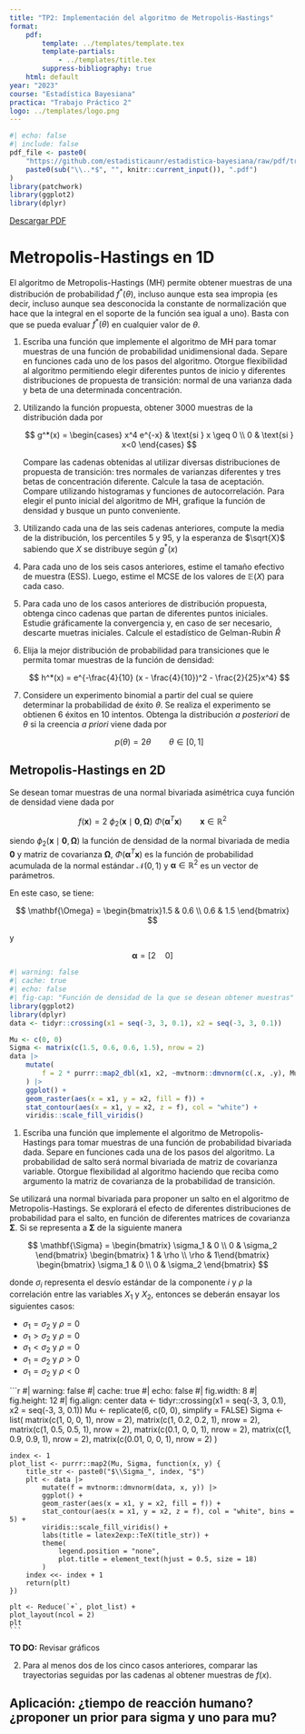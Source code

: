 ```yaml
---
title: "TP2: Implementación del algoritmo de Metropolis-Hastings"
format:
    pdf:
        template: ../templates/template.tex
        template-partials:
            - ../templates/title.tex
        suppress-bibliography: true
    html: default
year: "2023"
course: "Estadística Bayesiana"
practica: "Trabajo Práctico 2"
logo: ../templates/logo.png
---
```


```r
#| echo: false
#| include: false
pdf_file <- paste0(
    "https://github.com/estadisticaunr/estadistica-bayesiana/raw/pdf/trabajos_practicos/",
    paste0(sub("\\..*$", "", knitr::current_input()), ".pdf")
)
library(patchwork)
library(ggplot2)
library(dplyr)
```

::: {.content-visible when-format="html"}
[Descargar PDF](`r pdf_file`)
:::

# Metropolis-Hastings en 1D

El algoritmo de Metropolis-Hastings (MH) permite obtener muestras de una distribución de 
probabilidad $f^*(\theta)$, incluso aunque esta sea impropia (es decir, incluso aunque sea
desconocida la constante de normalización que hace que la integral en el soporte de la 
función sea igual a uno). Basta con que se pueda evaluar $f^*(\theta)$ en cualquier valor
de $\theta$.

1.  Escriba una función que implemente el algoritmo de MH para tomar 
muestras de una función de probabilidad unidimensional dada. Separe en funciones cada uno 
de los pasos del algoritmo. Otorgue flexibilidad al algoritmo permitiendo elegir 
diferentes puntos de inicio y diferentes distribuciones de propuesta de transición: normal de una varianza dada y beta 
de una determinada concentración.

2.  Utilizando la función propuesta, obtener 3000 muestras de la distribución dada por

    $$
    g^*(x) = 
    \begin{cases}
        x^4 e^{-x} & \text{si } x \geq 0 \\
        0 & \text{si } x<0
    \end{cases}
    $$

    Compare las cadenas obtenidas al utilizar diversas distribuciones de propuesta de 
    transición: tres normales de varianzas diferentes y tres betas de concentración 
    diferente. Calcule la tasa de aceptación. Compare utilizando histogramas y funciones de autocorrelación. 
    Para elegir el punto inicial del algoritmo de MH, grafique la función de densidad y busque un punto conveniente.

3.  Utilizando cada una de las seis cadenas anteriores, compute la media de la 
    distribución, los percentiles 5 y 95, y la esperanza de $\sqrt{X}$ sabiendo que $X$ 
    se distribuye según $g^*(x)$

4.  Para cada uno de los seis casos anteriores, estime el tamaño efectivo de muestra (ESS). Luego, estime el MCSE de los valores de $\mathbb{E}(X)$ para cada caso.

5.  Para cada uno de los casos anteriores de distribución propuesta, obtenga cinco cadenas que partan de diferentes puntos iniciales. Estudie gráficamente la convergencia y, en caso de ser necesario, descarte muetras iniciales. Calcule el estadístico de Gelman-Rubin $\hat{R}$

    <!--# https://bookdown.org/rdpeng/advstatcomp/monitoring-convergence.html -->

6.  Elija la mejor distribución de probabilidad para transiciones que le permita tomar 
    muestras de la función de densidad:

    $$
    h^*(x) = e^{-\frac{4}{10} (x - \frac{4}{10})^2 - \frac{2}{25}x^4}
    $$

7.  Considere un experimento binomial a partir del cual se quiere determinar la 
    probabilidad de éxito $\theta$. Se realiza el experimento se obtienen 6 éxitos en 
    10 intentos. Obtenga la distribución *a posteriori* de $\theta$ si la creencia 
    *a priori* viene dada por

    $$
    p(\theta) = 2 \theta \qquad \theta \in [0,1]
    $$

## Metropolis-Hastings en 2D

Se desean tomar muestras de una normal bivariada asimétrica cuya función de densidad viene
dada por

$$
f(\mathbf{x}) = 
    2\ \phi_2(\mathbf{x} \mid \mathbf{0}, \pmb{\Omega}) 
    \ \Phi(\pmb{\alpha}^T\mathbf{x}) 
    \qquad \mathbf{x} \in \mathbb{R}^2
$$

siendo $\phi_2(\mathbf{x}\mid\mathbf{0},\mathbf{\Omega})$ la función de densidad de la 
normal bivariada de media $\mathbf{0}$ y matriz de covarianza 
$\mathbf{\Omega}$, $\Phi(\pmb{\alpha}^T\mathbf{x})$ es la función de probabilidad 
acumulada de la normal estándar $\mathcal{N}(0,1)$ y $\pmb{\alpha} \in \mathbb{R}^2$ es un
vector de parámetros.

<!--# http://gregorygundersen.com/blog/2020/12/29/multivariate-skew-normal/ -->

En este caso, se tiene:

$$
\mathbf{\Omega} = \begin{bmatrix}1.5 & 0.6 \\ 0.6 & 1.5 \end{bmatrix}
$$

y

$$
\pmb{\alpha} = [2 \quad 0]
$$

```r
#| warning: false
#| cache: true
#| echo: false
#| fig-cap: "Función de densidad de la que se desean obtener muestras"
library(ggplot2)
library(dplyr)
data <- tidyr::crossing(x1 = seq(-3, 3, 0.1), x2 = seq(-3, 3, 0.1))

Mu <- c(0, 0)
Sigma <- matrix(c(1.5, 0.6, 0.6, 1.5), nrow = 2)
data |>
    mutate(
        f = 2 * purrr::map2_dbl(x1, x2, ~mvtnorm::dmvnorm(c(.x, .y), Mu, Sigma)) * pnorm(x1 * 2 + x2 * 0)
    ) |>
    ggplot() + 
    geom_raster(aes(x = x1, y = x2, fill = f)) +
    stat_contour(aes(x = x1, y = x2, z = f), col = "white") +
    viridis::scale_fill_viridis()
```

1.  Escriba una función que implemente el algoritmo de Metropolis-Hastings para tomar 
    muestras de una función de probabilidad bivariada dada. Separe en funciones cada una 
    de los pasos del algoritmo. La probabilidad de salto será normal bivariada de matriz 
    de covarianza variable. Otorgue flexibilidad al algoritmo haciendo que reciba como 
    argumento la matriz de covarianza de la probabilidad de transición.

Se utilizará una normal bivariada para proponer un salto en el algoritmo de 
Metropolis-Hastings. Se explorará el efecto de diferentes distribuciones de probabilidad 
para el salto, en función de diferentes matrices de covarianza $\mathbf{\Sigma}$. 
Si se representa a $\mathbf{\Sigma}$ de la siguiente manera

$$
\mathbf{\Sigma} = 
    \begin{bmatrix} \sigma_1 & 0 \\ 0 & \sigma_2 \end{bmatrix} 
    \begin{bmatrix} 1 & \rho \\ \rho & 1\end{bmatrix}  
    \begin{bmatrix} \sigma_1 & 0 \\ 0 & \sigma_2 \end{bmatrix}
$$

donde $\sigma_i$ representa el desvío estándar de la componente $i$ y $\rho$ la 
correlación entre las variables $X_1$ y $X_2$, entonces se deberán ensayar los siguientes
casos: 

* $\sigma_1 = \sigma_2$ y $\rho = 0$
* $\sigma_1 > \sigma_2$ y $\rho = 0$
* $\sigma_1 < \sigma_2$ y $\rho = 0$ 
* $\sigma_1 = \sigma_2$ y $\rho > 0$
* $\sigma_1 = \sigma_2$ y $\rho < 0$

```r
    #| warning: false
    #| cache: true
    #| echo: false
    #| fig.width: 8
    #| fig.height: 12
    #| fig.align: center
    data <- tidyr::crossing(x1 = seq(-3, 3, 0.1), x2 = seq(-3, 3, 0.1))
    Mu <- replicate(6, c(0, 0), simplify = FALSE)
    Sigma <- list(
        matrix(c(1, 0, 0, 1), nrow = 2),
        matrix(c(1, 0.2, 0.2, 1), nrow = 2),
        matrix(c(1, 0.5, 0.5, 1), nrow = 2),
        matrix(c(0.1, 0, 0, 1), nrow = 2),
        matrix(c(1, 0.9, 0.9, 1), nrow = 2),
        matrix(c(0.01, 0, 0, 1), nrow = 2)
    )

    index <- 1
    plot_list <- purrr::map2(Mu, Sigma, function(x, y) {
        title_str <- paste0("$\\Sigma_", index, "$")
        plt <- data |>
            mutate(f = mvtnorm::dmvnorm(data, x, y)) |>
            ggplot() +
            geom_raster(aes(x = x1, y = x2, fill = f)) +
            stat_contour(aes(x = x1, y = x2, z = f), col = "white", bins = 5) +
            viridis::scale_fill_viridis() +
            labs(title = latex2exp::TeX(title_str)) + 
            theme(
                legend.position = "none", 
                plot.title = element_text(hjust = 0.5, size = 18)
            )
        index <<- index + 1
        return(plt)
    })

    plt <- Reduce(`+`, plot_list) + 
    plot_layout(ncol = 2)
    plt
    ```

**TO DO:** Revisar gráficos

2.  Para al menos dos de los cinco casos anteriores, comparar las trayectorias seguidas 
    por las cadenas al obtener muestras de $f(x)$.

## Aplicación: ¿tiempo de reacción humano? ¿proponer un prior para sigma y uno para mu?
